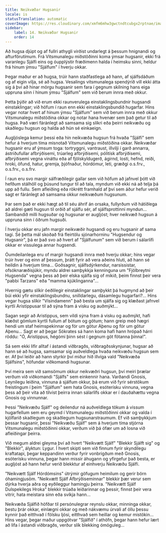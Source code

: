 ```yaml
---
title: Neikvæðar Hugsanir
locale: is
statusTranslation: automatic
coverImage: https://res.cloudinary.com/xmfm6mhw3gwctndtcubgx2rptnae/image/upload/v1740468922/small_cover_tratado_de_psicologia_revolucionaria_a4c0dca4e0.webp
sidebar:
    label: 14. Neikvæðar Hugsanir
    order: 14
---
```

Að hugsa djúpt og af fullri athygli virðist undarlegt á þessum hnignandi og afturförutímum. Frá Vitsmunalegu miðstöðinni koma ýmsar hugsanir, ekki frá varanlegu Sjálfi eins og óupplýstir fræðimenn halda í heimsku sinni, heldur frá hinum ýmsu "Sjálfum" í hverju okkar.

Þegar maður er að hugsa, trúir hann staðfastlega að hann, af sjálfsdáðum og af eigin vilja, sé að hugsa. Vesalings vitsmunalega spendýrið vill ekki átta sig á því að hinar mörgu hugsanir sem fara í gegnum skilning hans eiga uppruna sinn í hinum ýmsu "Sjálfum" sem við berum innra með okkur.

Þetta þýðir að við erum ekki raunverulega einstaklingsbundnir hugsandi einstaklingar; við höfum í raun enn ekki einstaklingsbundið hugarfar. Hins vegar notar hvert af hinum ýmsu "Sjálfum" sem við berum innra með okkur Vitsmunalegu miðstöðina okkar og notar hana hvenær sem það getur til að hugsa. Það væri fáránlegt að samsama sig slíkri eða þeirri neikvæðu og skaðlegu hugsun og halda að hún sé einkaeign.

Augljóslega kemur þessi eða hin neikvæða hugsun frá hvaða "Sjálfi" sem hefur á hverjum tíma misnotað Vitsmunalegu miðstöðina okkar. Neikvæðar hugsanir eru af ýmsum toga: tortryggni, vantraust, illvilji í garð annarra, ástríðufullar afbrýðisemi, trúarleg afbrýðisemi, pólitísk afbrýðisemi, afbrýðisemi vegna vináttu eða af fjölskyldugerð, ágirnd, losti, hefnd, reiði, hroki, öfund, hatur, gremja, þjófnaður, hórdómur, leti, græðgi o.s.frv., o.s.frv., o.s.frv.

Í raun eru svo margir sálfræðilegir gallar sem við höfum að jafnvel þótt við hefðum stálhöll og þúsund tungur til að tala, myndum við ekki ná að telja þá upp að fullu. Sem afleiðing eða rökrétt framhald af því sem áður hefur verið sagt er fáránlegt að samsama okkur neikvæðum hugsunum.

Þar sem það er ekki hægt að til séu áhrif án orsaka, fullyrðum við hátíðlega að aldrei gæti hugsun til orðið af sjálfu sér, af sjálfsprottinni myndun... Sambandið milli hugsuðar og hugsunar er augljóst; hver neikvæð hugsun á uppruna sinn í öðrum hugsuði.

Í hverju okkar eru jafn margir neikvæðir hugsandi og eru hugsanir af sama tagi. Sé þetta mál skoðað frá fleirtölu sjónarhorninu "Hugsendur og Hugsanir", þá er það svo að hvert af "Sjálfunum" sem við berum í sálarlífi okkar er vissulega annar hugsendi.

Óumdeilanlega eru of margir hugsandi innra með hverju okkar; hins vegar trúir hver og einn af þessum, þrátt fyrir að vera aðeins hluti, að hann sé heildin á hverjum tíma... Goðsagnir, sjálfsdýrkendur, narsissistar, ofsóknaræðisjúkir, myndu aldrei samþykkja kenninguna um "Fjölbreytni Hugsenda" vegna þess að þeir elska sjálfa sig of mikið, þeim finnst þeir vera "pabbi Tarzans" eða "mamma kjúklinganna"...

Hvernig gætu slíkir óeðlilegir einstaklingar samþykkt þá hugmynd að þeir búi ekki yfir einstaklingsbundnu, snilldarlegu, dásamlegu hugarfari?... Hins vegar hugsa slíkir "Vísindamenn" það besta um sjálfa sig og klæðast jafnvel kyrtli Aristippusar til að sýna fram á visku og auðmýkt...

Sagan segir að Aristippus, sem vildi sýna fram á visku og auðmýkt, hafi klæðst gömlum kyrtli fullum af bótum og götum; hann greip með hægri hendi um staf heimspekinnar og fór um götur Aþenu og fór um götur Aþenu... Sagt er að þegar Sókrates sá hann koma hafi hann hrópað hárri röddu: "Ó, Aristippus, hégómi þinn sést í gegnum göt fötanna þinna!".

Sá sem ekki lifir alltaf í ástandi viðbragðs, viðbragðsskynjunar, hugsar að hann sé að hugsa, samsamar sig auðveldlega hvaða neikvæðu hugsun sem er. Af því leiðir að hann styrkir því miður hið illvíga vald "Neikvæða Sjálfsins", höfundar viðkomandi hugsunar.

Því meira sem við samsömum okkur neikvæðri hugsun, því meiri þrælar verðum við viðkomandi "Sjálfs" sem einkennir hana. Varðandi Gnosis, Leynilegu leiðina, vinnuna á sjálfum okkur, þá erum við fyrir sérstökum freistingum í þeim "Sjálfum" sem hata Gnosis, esóterísku vinnuna, vegna þess að þeir vita að tilvist þeirra innan sálarlífs okkar er í dauðahættu vegna Gnosis og vinnunnar.

Þessi "Neikvæðu Sjálf" og deilendur ná auðveldlega tökum á vissum hugarfellum sem eru geymd í Vitsmunalegu miðstöðinni okkar og valda í kjölfarið skaðlegum og skaðlegum hugsunarstraumum. Ef við samþykkjum þessar hugsanir, þessi "Neikvæðu Sjálf" sem á hverjum tíma stjórna Vitsmunalegu miðstöðinni okkar, verðum við þá ófær um að losna við afleiðingar þeirra.

Við megum aldrei gleyma því að hvert "Neikvætt Sjálf" "Blekkir Sjálft sig" og "Blekkir", ályktun: Lygur. Í hvert skipti sem við finnum fyrir skyndilegu kraftatapi, þegar keppandinn verður fyrir vonbrigðum með Gnosis, esóterísku vinnuna, þegar hann missir áhugann og yfirgefur það besta, er augljóst að hann hefur verið blekktur af einhverju Neikvæðu Sjálfi.

"Neikvætt Sjálf Hórdómsins" útrýmir göfugum heimilum og gerir börn óhamingjusöm. "Neikvætt Sjálf Afbrýðiseminnar" blekkir þær verur sem dýrka hverja aðra og eyðileggur hamingju þeirra. "Neikvætt Sjálf Dulspekilegs Hroka" blekkir trúaða leiðarinnar og þessir, finnst þeir vera vitrir, hata meistara sinn eða svíkja hann...

Neikvæða Sjálfið höfðar til persónulegrar reynslu okkar, minninga okkar, bestu þrár okkar, einlægni okkar og með nákvæmu úrvali af öllu þessu kynnir það eitthvað í fölsku ljósi, eitthvað sem heillar og kemur mistökin... Hins vegar, þegar maður uppgötvar "Sjálfið" í athöfn, þegar hann hefur lært að lifa í ástandi viðbragðs, verður slík blekking ómöguleg...

